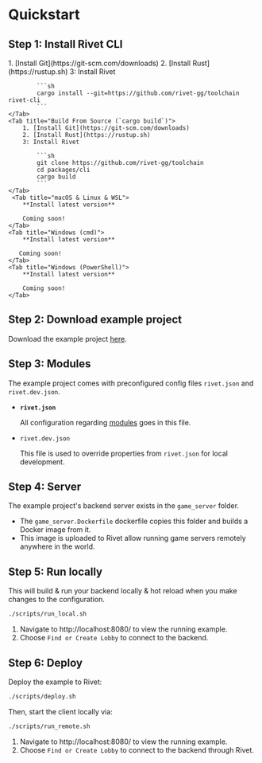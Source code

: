 # Quickstart

## Step 1: Install Rivet CLI

<Tabs>
    <Tab title="Build From Source (`cargo install`)">
        1. [Install Git](https://git-scm.com/downloads)
        2. [Install Rust](https://rustup.sh)
        3: Install Rivet

            ```sh
            cargo install --git=https://github.com/rivet-gg/toolchain rivet-cli
            ```
    </Tab>
    <Tab title="Build From Source (`cargo build`)">
        1. [Install Git](https://git-scm.com/downloads)
        2. [Install Rust](https://rustup.sh)
        3: Install Rivet

            ```sh
            git clone https://github.com/rivet-gg/toolchain
            cd packages/cli
            cargo build
            ```
    </Tab>
     <Tab title="macOS & Linux & WSL">
        **Install latest version**

        Coming soon!
    </Tab>
    <Tab title="Windows (cmd)">
        **Install latest version**

       Coming soon!
    </Tab>
    <Tab title="Windows (PowerShell)">
        **Install latest version**

        Coming soon!
    </Tab>
</Tabs>

## Step 2: Download example project

Download the example project [here](/TODO/releases/).

## Step 3: Modules

The example project comes with preconfigured config files `rivet.json` and `rivet.dev.json`.

- **`rivet.json`**

    All configuration regarding [modules](/docs/html5/general/modules/quickstart) goes in this file.
- `rivet.dev.json`

    This file is used to override properties from `rivet.json` for local development.

## Step 4: Server

The example project's backend server exists in the `game_server` folder.

- The `game_server.Dockerfile` dockerfile copies this folder and builds a Docker image from it.
- This image is uploaded to Rivet allow running game servers remotely anywhere in the world.

## Step 5: Run locally

This will build & run your backend locally & hot reload when you make changes to the configuration.

```sh
./scripts/run_local.sh
```

1. Navigate to http://localhost:8080/ to view the running example.
2. Choose `Find or Create Lobby` to connect to the backend.

## Step 6: Deploy

Deploy the example to Rivet:

```sh
./scripts/deploy.sh
```

Then, start the client locally via:

```sh
./scripts/run_remote.sh
```

1. Navigate to http://localhost:8080/ to view the running example.
2. Choose `Find or Create Lobby` to connect to the backend through Rivet.
